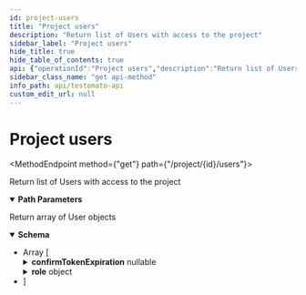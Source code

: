 ```yaml
---
id: project-users
title: "Project users"
description: "Return list of Users with access to the project"
sidebar_label: "Project users"
hide_title: true
hide_table_of_contents: true
api: {"operationId":"Project users","description":"Return list of Users with access to the project","security":[{"ApiToken":[]}],"tags":["Project"],"responses":{"200":{"description":"Return array of User objects","content":{"application/json":{"schema":{"type":"array","items":{"type":"object","properties":{"email":{"type":"string","description":"Main user email","example":"roman@testomato.com"},"phone":{"type":"string","format":"nullable","description":"A phone number (optional) and not required"},"confirmTokenExpiration":{"description":"Date and time when current common confirm token expires","type":"object","format":"nullable","properties":{"date":{"type":"string","format":"date-time","example":"2022-10-21 13:10:35.000000"},"timezone_type":{"type":"integer","format":"int32","example":3},"timezone":{"type":"string","example":"Europe/Prague"}}},"name":{"type":"string","description":"User name","example":"John Tomatoseeds"},"confirmed":{"description":"Was user email confirmed?","type":"boolean"},"timezone":{"type":"string","description":"User time zone name","example":"Europe/Prague"},"reportPeriod":{"type":"string","enum":["week"],"example":"week"},"notificationEmail":{"type":"string","format":"nullable","example":"roman+notifications@testomato.com"},"notificationDelay":{"type":"integer","format":"int32","example":1},"apiKey":{"type":"string","description":"User API Key","example":"abcdef"},"id":{"type":"string","example":7},"role":{"type":"object","properties":{"id":{"type":"string","example":4},"users_id":{"type":"string","format":"nullable"},"name":{"type":"string","example":"project admin"},"permissions":{"type":"array","items":{"type":"string","example":["read","run","editTests","edit","manageUsers","apiKey"]}},"systemRole":{"type":"boolean","example":true},"permissionsSwitches":{"type":"object","description":"Project permissions for current user","properties":{"read":{"type":"boolean","description":"Can current user view results?"},"run":{"type":"boolean","description":"Can current user run checks?"},"editTest":{"type":"boolean"},"edit":{"type":"boolean","description":"Can current user edit project settings?"},"manageUsers":{"description":"Can current user manage others?","type":"boolean","default":true},"apiKey":{"type":"boolean","description":"Can current user view apiKey?","default":true},"leave":{"description":"Can current user leave project?","type":"boolean","default":true}},"title":"Permissions"}},"title":"Role"},"isPayer":{"description":"Is user owner of the Project?","type":"boolean","example":false},"canBeRemoved":{"type":"boolean","example":true}},"title":"User"}}}}}},"parameters":[{"name":"id","description":"A unique project ID","example":"5e9602e7a39e5a46428b457f","allowEmptyValue":false,"required":true,"in":"path","schema":{"type":"string"}}],"method":"get","path":"/project/{id}/users","servers":[{"url":"https://testomato.com/api","description":"Testomato"}],"securitySchemes":{"ApiToken":{"description":"The Testomato API Token can be obtained from the [User Profile](https://www.testomato.com/user/profile) \nor directly through the API by a `POST` request send to `/api/authenticate` visit \n[Get API token](/api/get-api-token) for more information.\n\nTestomato API token use [JWT schema](https://jwt.io/).\n","type":"http","scheme":"bearer","bearerFormat":"JWT"}},"info":{"title":"Testomato API","description":"If you would like to participate in the future development of our\nroadmap, please don't be shy! We'd love to hear your suggestions:\nsupport@testomato.com\n","termsOfService":"https://www.testomato.com/terms-of-service","version":"1.0.0","contact":{"email":"support@testomato.com"}},"postman":{"name":"Project users","description":{"content":"Return list of Users with access to the project","type":"text/plain"},"url":{"path":["project",":id","users"],"host":["{{baseUrl}}"],"query":[],"variable":[{"disabled":false,"description":{"content":"(Required) A unique project ID","type":"text/plain"},"type":"any","value":"","key":"id"}]},"header":[{"key":"Accept","value":"application/json"}],"method":"GET","auth":{"type":"bearer","bearer":[{"type":"any","value":"<Bearer Token>","key":"token"}]}}}
sidebar_class_name: "get api-method"
info_path: api/testomato-api
custom_edit_url: null
---
```



<h1 className={"openapi__heading"}>Project users</h1>

<MethodEndpoint method={"get"} path={"/project/{id}/users"}></MethodEndpoint>



Return list of Users with access to the project

<details style={{"marginBottom":"1rem"}} className={"openapi-markdown__details"} data-collapsed={false} open={true}><summary style={{}}><strong>Path Parameters</strong></summary><div><ul><ParamsItem className={"paramsItem"} param={{"name":"id","description":"A unique project ID","example":"5e9602e7a39e5a46428b457f","allowEmptyValue":false,"required":true,"in":"path","schema":{"type":"string"}}}></ParamsItem></ul></div></details><div><div><ApiTabs><TabItem label={"200"} value={"200"}><div>

Return array of User objects

</div><div><MimeTabs className={"openapi-tabs__mime"} schemaType={"response"}><TabItem label={"application/json"} value={"application/json"}><SchemaTabs className={"openapi-tabs__schema"}><TabItem label={"Schema"} value={"Schema"}><details style={{}} className={"openapi-markdown__details"} data-collapsed={false} open={true}><summary style={{"textAlign":"left"}}><strong>Schema</strong></summary><div style={{"textAlign":"left","marginLeft":"1rem"}}></div><ul style={{"marginLeft":"1rem"}}><li><div style={{"fontSize":"var(--ifm-code-font-size)","opacity":"0.6","marginLeft":"-.5rem","paddingBottom":".5rem"}}>Array [</div></li><SchemaItem collapsible={false} name={"email"} required={false} schemaName={"string"} qualifierMessage={undefined} schema={{"type":"string","description":"Main user email","example":"roman@testomato.com"}}></SchemaItem><SchemaItem collapsible={false} name={"phone"} required={false} schemaName={"nullable"} qualifierMessage={undefined} schema={{"type":"string","format":"nullable","description":"A phone number (optional) and not required"}}></SchemaItem><SchemaItem collapsible={true} className={"schemaItem"}><details style={{}} className={"openapi-markdown__details"}><summary style={{}}><strong>confirmTokenExpiration</strong><span style={{"opacity":"0.6"}}> nullable</span></summary><div style={{"marginLeft":"1rem"}}><div style={{"marginTop":".5rem","marginBottom":".5rem"}}>

Date and time when current common confirm token expires

</div><SchemaItem collapsible={false} name={"date"} required={false} schemaName={"date-time"} qualifierMessage={undefined} schema={{"type":"string","format":"date-time","example":"2022-10-21 13:10:35.000000"}}></SchemaItem><SchemaItem collapsible={false} name={"timezone_type"} required={false} schemaName={"int32"} qualifierMessage={undefined} schema={{"type":"integer","format":"int32","example":3}}></SchemaItem><SchemaItem collapsible={false} name={"timezone"} required={false} schemaName={"string"} qualifierMessage={undefined} schema={{"type":"string","example":"Europe/Prague"}}></SchemaItem></div></details></SchemaItem><SchemaItem collapsible={false} name={"name"} required={false} schemaName={"string"} qualifierMessage={undefined} schema={{"type":"string","description":"User name","example":"John Tomatoseeds"}}></SchemaItem><SchemaItem collapsible={false} name={"confirmed"} required={false} schemaName={"boolean"} qualifierMessage={undefined} schema={{"description":"Was user email confirmed?","type":"boolean"}}></SchemaItem><SchemaItem collapsible={false} name={"timezone"} required={false} schemaName={"string"} qualifierMessage={undefined} schema={{"type":"string","description":"User time zone name","example":"Europe/Prague"}}></SchemaItem><SchemaItem collapsible={false} name={"reportPeriod"} required={false} schemaName={"string"} qualifierMessage={"**Possible values:** [`week`]"} schema={{"type":"string","enum":["week"],"example":"week"}}></SchemaItem><SchemaItem collapsible={false} name={"notificationEmail"} required={false} schemaName={"nullable"} qualifierMessage={undefined} schema={{"type":"string","format":"nullable","example":"roman+notifications@testomato.com"}}></SchemaItem><SchemaItem collapsible={false} name={"notificationDelay"} required={false} schemaName={"int32"} qualifierMessage={undefined} schema={{"type":"integer","format":"int32","example":1}}></SchemaItem><SchemaItem collapsible={false} name={"apiKey"} required={false} schemaName={"string"} qualifierMessage={undefined} schema={{"type":"string","description":"User API Key","example":"abcdef"}}></SchemaItem><SchemaItem collapsible={false} name={"id"} required={false} schemaName={"string"} qualifierMessage={undefined} schema={{"type":"string","example":7}}></SchemaItem><SchemaItem collapsible={true} className={"schemaItem"}><details style={{}} className={"openapi-markdown__details"}><summary style={{}}><strong>role</strong><span style={{"opacity":"0.6"}}> object</span></summary><div style={{"marginLeft":"1rem"}}><SchemaItem collapsible={false} name={"id"} required={false} schemaName={"string"} qualifierMessage={undefined} schema={{"type":"string","example":4}}></SchemaItem><SchemaItem collapsible={false} name={"users_id"} required={false} schemaName={"nullable"} qualifierMessage={undefined} schema={{"type":"string","format":"nullable"}}></SchemaItem><SchemaItem collapsible={false} name={"name"} required={false} schemaName={"string"} qualifierMessage={undefined} schema={{"type":"string","example":"project admin"}}></SchemaItem><SchemaItem collapsible={false} name={"permissions"} required={false} schemaName={"string[]"} qualifierMessage={undefined} schema={{"type":"array","items":{"type":"string","example":["read","run","editTests","edit","manageUsers","apiKey"]}}}></SchemaItem><SchemaItem collapsible={false} name={"systemRole"} required={false} schemaName={"boolean"} qualifierMessage={undefined} schema={{"type":"boolean","example":true}}></SchemaItem><SchemaItem collapsible={true} className={"schemaItem"}><details style={{}} className={"openapi-markdown__details"}><summary style={{}}><strong>permissionsSwitches</strong><span style={{"opacity":"0.6"}}> object</span></summary><div style={{"marginLeft":"1rem"}}><div style={{"marginTop":".5rem","marginBottom":".5rem"}}>

Project permissions for current user

</div><SchemaItem collapsible={false} name={"read"} required={false} schemaName={"boolean"} qualifierMessage={undefined} schema={{"type":"boolean","description":"Can current user view results?"}}></SchemaItem><SchemaItem collapsible={false} name={"run"} required={false} schemaName={"boolean"} qualifierMessage={undefined} schema={{"type":"boolean","description":"Can current user run checks?"}}></SchemaItem><SchemaItem collapsible={false} name={"editTest"} required={false} schemaName={"boolean"} qualifierMessage={undefined} schema={{"type":"boolean"}}></SchemaItem><SchemaItem collapsible={false} name={"edit"} required={false} schemaName={"boolean"} qualifierMessage={undefined} schema={{"type":"boolean","description":"Can current user edit project settings?"}}></SchemaItem><SchemaItem collapsible={false} name={"manageUsers"} required={false} schemaName={"boolean"} qualifierMessage={undefined} schema={{"description":"Can current user manage others?","type":"boolean","default":true}}></SchemaItem><SchemaItem collapsible={false} name={"apiKey"} required={false} schemaName={"boolean"} qualifierMessage={undefined} schema={{"type":"boolean","description":"Can current user view apiKey?","default":true}}></SchemaItem><SchemaItem collapsible={false} name={"leave"} required={false} schemaName={"boolean"} qualifierMessage={undefined} schema={{"description":"Can current user leave project?","type":"boolean","default":true}}></SchemaItem></div></details></SchemaItem></div></details></SchemaItem><SchemaItem collapsible={false} name={"isPayer"} required={false} schemaName={"boolean"} qualifierMessage={undefined} schema={{"description":"Is user owner of the Project?","type":"boolean","example":false}}></SchemaItem><SchemaItem collapsible={false} name={"canBeRemoved"} required={false} schemaName={"boolean"} qualifierMessage={undefined} schema={{"type":"boolean","example":true}}></SchemaItem><li><div style={{"fontSize":"var(--ifm-code-font-size)","opacity":"0.6","marginLeft":"-.5rem"}}>]</div></li></ul></details></TabItem><TabItem label={"Example (from schema)"} value={"Example (from schema)"}><ResponseSamples responseExample={"[\n  {\n    \"email\": \"roman@testomato.com\",\n    \"phone\": \"string\",\n    \"confirmTokenExpiration\": {\n      \"date\": \"2022-10-21 13:10:35.000000\",\n      \"timezone_type\": 3,\n      \"timezone\": \"Europe/Prague\"\n    },\n    \"name\": \"John Tomatoseeds\",\n    \"confirmed\": true,\n    \"timezone\": \"Europe/Prague\",\n    \"reportPeriod\": \"week\",\n    \"notificationEmail\": \"roman+notifications@testomato.com\",\n    \"notificationDelay\": 1,\n    \"apiKey\": \"abcdef\",\n    \"id\": 7,\n    \"role\": {\n      \"id\": 4,\n      \"users_id\": \"string\",\n      \"name\": \"project admin\",\n      \"permissions\": [\n        [\n          \"read\",\n          \"run\",\n          \"editTests\",\n          \"edit\",\n          \"manageUsers\",\n          \"apiKey\"\n        ]\n      ],\n      \"systemRole\": true,\n      \"permissionsSwitches\": {\n        \"read\": true,\n        \"run\": true,\n        \"editTest\": true,\n        \"edit\": true,\n        \"manageUsers\": true,\n        \"apiKey\": true,\n        \"leave\": true\n      }\n    },\n    \"isPayer\": false,\n    \"canBeRemoved\": true\n  }\n]"} language={"json"}></ResponseSamples></TabItem></SchemaTabs></TabItem></MimeTabs></div></TabItem></ApiTabs></div></div>
      